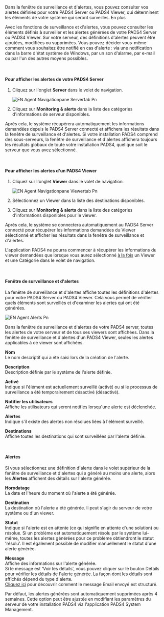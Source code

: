 Dans la fenêtre de surveillance et d'alertes, vous pouvez consulter vos alertes définies pour votre PADS4 Server ou PADS4 Viewer, qui déterminent les éléments de votre système qui seront surveillés. En plus

Avec les fonctions de surveillance et d'alertes, vous pouvez consulter les éléments définis à surveiller et les alertes générées de votre PADS4 Server ou PADS4 Viewer. Sur votre serveur, des définitions d'alertes peuvent être ajoutées, modifiées ou supprimées. Vous pouvez décider vous-même comment vous souhaitez être notifié en cas d'alerte : via une notification dans la barre d'état système de Windows, par un son d'alarme, par e-mail ou par l'un des autres moyens possibles.

 

#### **Pour afficher les alertes de votre PADS4 Server**

1. Cliquez sur l'onglet **Server** dans le volet de navigation.

   ![EN Agent Navigationpane Servertab Pn](/images/digital-signage/windows-applications/agent/remote-management-and-monitoring/EN-Agent-Navigationpane-Servertab.png)
2. Cliquez sur **Monitoring & alerts** dans la liste des catégories d'informations de serveur disponibles.

Après cela, le système récupérera automatiquement les informations demandées depuis le PADS4 Server connecté et affichera les résultats dans la fenêtre de surveillance et d'alertes. Si votre installation PADS4 comprend des sous-serveurs, la fenêtre de surveillance et d'alertes affichera toujours les résultats globaux de toute votre installation PADS4, quel que soit le serveur que vous avez sélectionné.

 

#### **Pour afficher les alertes d'un PADS4 Viewer**

1. Cliquez sur l'onglet **Viewer** dans le volet de navigation.

   ![EN Agent Navigationpane Viewertab Pn](/images/digital-signage/windows-applications/agent/remote-management-and-monitoring/EN-Agent-Navigationpane-Viewertab.png)
2. Sélectionnez un Viewer dans la liste des destinations disponibles.
3. Cliquez sur **Monitoring & alerts** dans la liste des catégories d'informations disponibles pour le viewer.

Après cela, le système se connectera automatiquement au PADS4 Server connecté pour récupérer les informations demandées du Viewer sélectionné et afficher les résultats dans la fenêtre de surveillance et d'alertes.

<Warning>
  L'application PADS4 ne pourra commencer à récupérer les informations du viewer demandées que lorsque vous aurez sélectionné <u>à la fois</u> un Viewer et une Catégorie dans le volet de navigation.
</Warning>

 

#### **Fenêtre de surveillance et d'alertes**

La fenêtre de surveillance et d'alertes affiche toutes les définitions d'alertes pour votre PADS4 Server ou PADS4 Viewer. Cela vous permet de vérifier quels éléments sont surveillés et d'examiner les alertes qui ont été générées.

![EN Agent Alerts Pn](/images/digital-signage/windows-applications/agent/monitoring-and-alerts/EN-Agent-Alerts.png)

Dans la fenêtre de surveillance et d'alertes de votre PADS4 server, toutes les alertes de votre serveur et de tous ses viewers sont affichées. Dans la fenêtre de surveillance et d'alertes d'un PADS4 Viewer, seules les alertes applicables à ce viewer sont affichées.

**Nom**\
Le nom descriptif qui a été saisi lors de la création de l'alerte.

**Description**\
Description définie par le système de l'alerte définie.

**Activé**\
Indique si l'élément est actuellement surveillé (activé) ou si le processus de surveillance a été temporairement désactivé (désactivé).

**Notifier les utilisateurs**\
Affiche les utilisateurs qui seront notifiés lorsqu'une alerte est déclenchée.

**Alertes**\
Indique s'il existe des alertes non résolues liées à l'élément surveillé.

**Destinations**\
Affiche toutes les destinations qui sont surveillées par l'alerte définie.

 

#### **Alertes**

Si vous sélectionnez une définition d'alerte dans le volet supérieur de la fenêtre de surveillance et d'alertes qui a généré au moins une alerte, alors les **Alertes** affichent des détails sur l'alerte générée.

**Horodatage**\
La date et l'heure du moment où l'alerte a été générée.

**Destination**\
La destination où l'alerte a été générée. Il peut s'agir du serveur de votre système ou d'un viewer.

**Statut**\
Indique si l'alerte est en attente (ce qui signifie en attente d'une solution) ou résolue. Si un problème est automatiquement résolu par le système lui-même, toutes les alertes générées pour ce problème obtiendront le statut 'résolu'. Il est également possible de modifier manuellement le statut d'une alerte générée.

**Message**\
Affiche des informations sur l'alerte générée.\
Si le message est 'Voir les détails', vous pouvez cliquer sur le bouton Détails pour vérifier les détails de l'alerte générée. La façon dont les détails sont affichés dépend du type d'alerte.\
[Cliquez ici](https://pads4documentation.blob.core.windows.net/agent/Content/Remote%20management%20and%20monitoring/Monitoring%20&%20alerts/Email%20Alert%20structure.htm) pour découvrir comment le message Email envoyé est structuré.

<Tip>
  Par défaut, les alertes générées sont automatiquement supprimées après 4 semaines. Cette option peut être ajustée en modifiant les paramètres du serveur de votre installation PADS4 via l'application PADS4 System Management.
</Tip>
